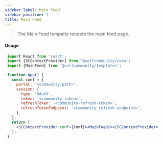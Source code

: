 ```yaml
---
sidebar_label: Main Feed
sidebar_position: 1
title: Main Feed
---
```


> The Main Feed tempalte renders the main feed page.


<Logged><MainFeed/></Logged>

#### Usage

```jsx
 import React from 'react';
 import {SCContextProvider} from '@selfcommunity/core';
 import {MainFeed} from '@selfcommunity/templates';

 function App() {
   const conf = {
     portal: '<community-path>',
     session: {
       type: 'OAuth',
       token: '<community-token>',
       refreshToken: '<community-refresh-token>',
       refreshTokenEndpoint: '<community-refresh-endpoint>',
     },
   };
   return (
     <SCContextProvider conf={conf}><MainFeed/></SCContextProvider>
   );
 }
 ```
